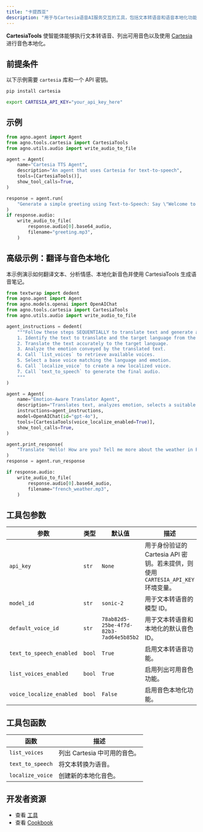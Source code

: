 ```yaml
---
title: "卡提西亚"
description: "用于与Cartesia语音AI服务交互的工具，包括文本转语音和语音本地化功能"
---
```

**CartesiaTools** 使智能体能够执行文本转语音、列出可用音色以及使用 [Cartesia](https://docs.cartesia.ai/) 进行音色本地化。

## 前提条件

以下示例需要 `cartesia` 库和一个 API 密钥。

```bash
pip install cartesia
```

```bash
export CARTESIA_API_KEY="your_api_key_here"
```

## 示例

```python
from agno.agent import Agent
from agno.tools.cartesia import CartesiaTools
from agno.utils.audio import write_audio_to_file

agent = Agent(
    name="Cartesia TTS Agent",
    description="An agent that uses Cartesia for text-to-speech",
    tools=[CartesiaTools()],
    show_tool_calls=True,
)

response = agent.run(
    "Generate a simple greeting using Text-to-Speech: Say \"Welcome to Cartesia, the advanced speech synthesis platform. This speech is generated by an agent.\""
)
if response.audio:
    write_audio_to_file(
        response.audio[0].base64_audio,
        filename="greeting.mp3",
    )
```

## 高级示例：翻译与音色本地化

本示例演示如何翻译文本、分析情感、本地化新音色并使用 CartesiaTools 生成语音笔记。

```python
from textwrap import dedent
from agno.agent import Agent
from agno.models.openai import OpenAIChat
from agno.tools.cartesia import CartesiaTools
from agno.utils.audio import write_audio_to_file

agent_instructions = dedent(
    """Follow these steps SEQUENTIALLY to translate text and generate a localized voice note:
    1. Identify the text to translate and the target language from the user request.
    2. Translate the text accurately to the target language.
    3. Analyze the emotion conveyed by the translated text.
    4. Call `list_voices` to retrieve available voices.
    5. Select a base voice matching the language and emotion.
    6. Call `localize_voice` to create a new localized voice.
    7. Call `text_to_speech` to generate the final audio.
    """
)

agent = Agent(
    name="Emotion-Aware Translator Agent",
    description="Translates text, analyzes emotion, selects a suitable voice, creates a localized voice, and generates a voice note (audio file) using Cartesia TTS tools.",
    instructions=agent_instructions,
    model=OpenAIChat(id="gpt-4o"),
    tools=[CartesiaTools(voice_localize_enabled=True)],
    show_tool_calls=True,
)

agent.print_response(
    "Translate 'Hello! How are you? Tell me more about the weather in Paris?' to French and create a voice note."
)
response = agent.run_response

if response.audio:
    write_audio_to_file(
        response.audio[0].base64_audio,
        filename="french_weather.mp3",
    )
```

## 工具包参数

| 参数                | 类型             | 默认值                                    | 描述                                                                                       |
|---------------------|------------------|-------------------------------------------|-------------------------------------------------------------------------------------------|
| `api_key`     | `str`  | `None`                          | 用于身份验证的 Cartesia API 密钥。若未提供，则使用 `CARTESIA_API_KEY` 环境变量。              |
| `model_id`     | `str` | `sonic-2`                        | 用于文本转语音的模型 ID。                                                                 |
| `default_voice_id`    | `str` | `78ab82d5-25be-4f7d-82b3-7ad64e5b85b2`                         | 用于文本转语音和本地化的默认音色 ID。                                                     |
| `text_to_speech_enabled`    | `bool` | `True`                         | 启用文本转语音功能。                                                                      |
| `list_voices_enabled`    | `bool` | `True`                         | 启用列出可用音色功能。                                                                    |
| `voice_localize_enabled`    | `bool` | `False`                         | 启用音色本地化功能。                                                                      |

## 工具包函数

| 函数               | 描述                                                                                                               |
|--------------------|-------------------------------------------------------------------------------------------------------------------|
| `list_voices`   | 列出 Cartesia 中可用的音色。                                                                                      |
| `text_to_speech`   | 将文本转换为语音。                                                                                                |
| `localize_voice`   | 创建新的本地化音色。                                                                                              |

## 开发者资源

- 查看 [工具](https://github.com/agno-agi/agno/blob/main/libs/agno/agno/tools/cartesia.py)
- 查看 [Cookbook](https://github.com/agno-agi/agno/blob/main/cookbook/tools/cartesia_tools.py)